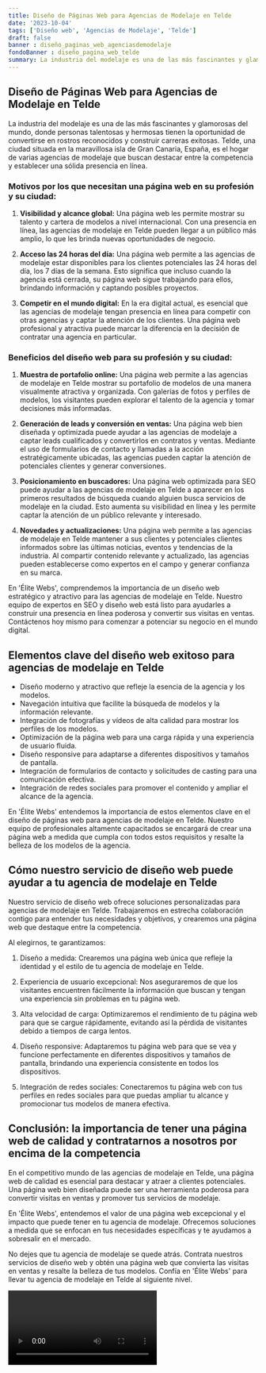 ```yaml
---
title: Diseño de Páginas Web para Agencias de Modelaje en Telde
date: '2023-10-04'
tags: ['Diseño web', 'Agencias de Modelaje', 'Telde']
draft: false
banner : diseño_paginas_web_agenciasdemodelaje
fondoBanner : diseño_pagina_web_telde
summary: La industria del modelaje es una de las más fascinantes y glamorosas del mundo, donde personas talentosas y hermosas tienen la oportunidad de convertirse en rostros reconocidos y construir carreras exitosas. Telde, una ciudad situada en la maravillosa isla de Gran Canaria, España, es el hogar de varias agencias de modelaje que buscan destacar entre la competencia y establecer una sólida presencia en línea.
---
```


## Diseño de Páginas Web para Agencias de Modelaje en Telde

La industria del modelaje es una de las más fascinantes y glamorosas del mundo, donde personas talentosas y hermosas tienen la oportunidad de convertirse en rostros reconocidos y construir carreras exitosas. Telde, una ciudad situada en la maravillosa isla de Gran Canaria, España, es el hogar de varias agencias de modelaje que buscan destacar entre la competencia y establecer una sólida presencia en línea.

### Motivos por los que necesitan una página web en su profesión y su ciudad:

1. **Visibilidad y alcance global:** Una página web les permite mostrar su talento y cartera de modelos a nivel internacional. Con una presencia en línea, las agencias de modelaje en Telde pueden llegar a un público más amplio, lo que les brinda nuevas oportunidades de negocio.

2. **Acceso las 24 horas del día:** Una página web permite a las agencias de modelaje estar disponibles para los clientes potenciales las 24 horas del día, los 7 días de la semana. Esto significa que incluso cuando la agencia está cerrada, su página web sigue trabajando para ellos, brindando información y captando posibles proyectos.

3. **Competir en el mundo digital:** En la era digital actual, es esencial que las agencias de modelaje tengan presencia en línea para competir con otras agencias y captar la atención de los clientes. Una página web profesional y atractiva puede marcar la diferencia en la decisión de contratar una agencia en particular.

### Beneficios del diseño web para su profesión y su ciudad:

1. **Muestra de portafolio online:** Una página web permite a las agencias de modelaje en Telde mostrar su portafolio de modelos de una manera visualmente atractiva y organizada. Con galerías de fotos y perfiles de modelos, los visitantes pueden explorar el talento de la agencia y tomar decisiones más informadas.

2. **Generación de leads y conversión en ventas:** Una página web bien diseñada y optimizada puede ayudar a las agencias de modelaje a captar leads cualificados y convertirlos en contratos y ventas. Mediante el uso de formularios de contacto y llamadas a la acción estratégicamente ubicadas, las agencias pueden captar la atención de potenciales clientes y generar conversiones.

3. **Posicionamiento en buscadores:** Una página web optimizada para SEO puede ayudar a las agencias de modelaje en Telde a aparecer en los primeros resultados de búsqueda cuando alguien busca servicios de modelaje en la ciudad. Esto aumenta su visibilidad en línea y les permite captar la atención de un público relevante y interesado.

4. **Novedades y actualizaciones:** Una página web permite a las agencias de modelaje en Telde mantener a sus clientes y potenciales clientes informados sobre las últimas noticias, eventos y tendencias de la industria. Al compartir contenido relevante y actualizado, las agencias pueden establecerse como expertos en el campo y generar confianza en su marca.

En 'Élite Webs', comprendemos la importancia de un diseño web estratégico y atractivo para las agencias de modelaje en Telde. Nuestro equipo de expertos en SEO y diseño web está listo para ayudarles a construir una presencia en línea poderosa y convertir sus visitas en ventas. Contáctenos hoy mismo para comenzar a potenciar su negocio en el mundo digital.

<GifSeo />

<Cta />

## Elementos clave del diseño web exitoso para agencias de modelaje en Telde

- Diseño moderno y atractivo que refleje la esencia de la agencia y los modelos.
- Navegación intuitiva que facilite la búsqueda de modelos y la información relevante.
- Integración de fotografías y vídeos de alta calidad para mostrar los perfiles de los modelos.
- Optimización de la página web para una carga rápida y una experiencia de usuario fluida.
- Diseño responsive para adaptarse a diferentes dispositivos y tamaños de pantalla.
- Integración de formularios de contacto y solicitudes de casting para una comunicación efectiva.
- Integración de redes sociales para promover el contenido y ampliar el alcance de la agencia.

En 'Élite Webs' entendemos la importancia de estos elementos clave en el diseño de páginas web para agencias de modelaje en Telde. Nuestro equipo de profesionales altamente capacitados se encargará de crear una página web a medida que cumpla con todos estos requisitos y resalte la belleza de los modelos de la agencia.

## Cómo nuestro servicio de diseño web puede ayudar a tu agencia de modelaje en Telde

Nuestro servicio de diseño web ofrece soluciones personalizadas para agencias de modelaje en Telde. Trabajaremos en estrecha colaboración contigo para entender tus necesidades y objetivos, y crearemos una página web que destaque entre la competencia.

Al elegirnos, te garantizamos:

1. Diseño a medida: Crearemos una página web única que refleje la identidad y el estilo de tu agencia de modelaje en Telde.

2. Experiencia de usuario excepcional: Nos aseguraremos de que los visitantes encuentren fácilmente la información que buscan y tengan una experiencia sin problemas en tu página web.

3. Alta velocidad de carga: Optimizaremos el rendimiento de tu página web para que se cargue rápidamente, evitando así la pérdida de visitantes debido a tiempos de carga lentos.

4. Diseño responsive: Adaptaremos tu página web para que se vea y funcione perfectamente en diferentes dispositivos y tamaños de pantalla, brindando una experiencia consistente en todos los dispositivos.

5. Integración de redes sociales: Conectaremos tu página web con tus perfiles en redes sociales para que puedas ampliar tu alcance y promocionar tus modelos de manera efectiva.

## Conclusión: la importancia de tener una página web de calidad y contratarnos a nosotros por encima de la competencia

En el competitivo mundo de las agencias de modelaje en Telde, una página web de calidad es esencial para destacar y atraer a clientes potenciales. Una página web bien diseñada puede ser una herramienta poderosa para convertir visitas en ventas y promover tus servicios de modelaje.

En 'Élite Webs', entendemos el valor de una página web excepcional y el impacto que puede tener en tu agencia de modelaje. Ofrecemos soluciones a medida que se enfocan en tus necesidades específicas y te ayudamos a sobresalir en el mercado.

No dejes que tu agencia de modelaje se quede atrás. Contrata nuestros servicios de diseño web y obtén una página web que convierta las visitas en ventas y resalte la belleza de tus modelos. Confía en 'Élite Webs' para llevar tu agencia de modelaje en Telde al siguiente nivel.

<Video />

<CtaBot job='Agencias de Modelaje' city='Telde'/>

<Gmaps query='Telde+españa+maps' />